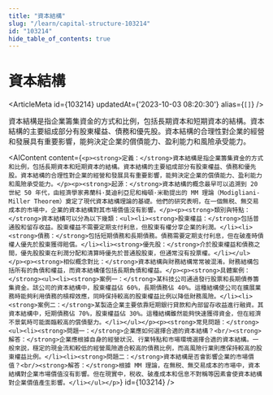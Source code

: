 ```yaml
---
title: "資本結構"
slug: "/learn/capital-structure-103214"
id: "103214"
hide_table_of_contents: true
---
```



# 資本結構

<ArticleMeta id={103214} updatedAt={'2023-10-03 08:20:30'} alias={`[]`} />
<div className='border-solid border-b border-t-0 my-4 border-[var(--ifm-color-gray-300)]' />

資本結構是指企業籌集資金的方式和比例，包括長期資本和短期資本的結構。資本結構的主要組成部分有股東權益、債務和優先股。資本結構的合理性對企業的經營和發展具有重要影響，能夠決定企業的償債能力、盈利能力和風險承受能力。

<AIContent content={`<p><strong>定義：</strong>資本結構是指企業籌集資金的方式和比例，包括長期資本和短期資本的結構。資本結構的主要組成部分有股東權益、債務和優先股。資本結構的合理性對企業的經營和發展具有重要影響，能夠決定企業的償債能力、盈利能力和風險承受能力。</p><p><strong>起源：</strong>資本結構的概念最早可以追溯到 20 世紀 50 年代，由經濟學家弗蘭科·莫迪利亞尼和梅頓·米勒提出的 MM 理論（Modigliani-Miller Theorem）奠定了現代資本結構理論的基礎。他們的研究表明，在一個無税、無交易成本的市場中，企業的資本結構對其市場價值沒有影響。</p><p><strong>類別與特點：</strong>資本結構可以分為以下幾類：<ul><li><strong>股東權益：</strong>包括普通股和留存收益。股東權益不需要定期支付利息，但股東有權分享企業的利潤。</li><li><strong>債務：</strong>包括短期債務和長期債務。債務需要定期支付利息，但在破產時債權人優先於股東獲得賠償。</li><li><strong>優先股：</strong>介於股東權益和債務之間，優先股股東在利潤分配和清算時優先於普通股股東，但通常沒有投票權。</li></ul></p><p><strong>相似概念對比：</strong>資本結構與財務結構常常被混淆。財務結構包括所有的負債和權益，而資本結構僅包括長期負債和權益。</p><p><strong>具體案例：</strong><ul><li><strong>案例一：</strong>某科技公司通過發行股票和長期債券籌集資金。該公司的資本結構中，股東權益佔 60%，長期債務佔 40%。這種結構使公司在擴展業務時能夠利用債務的槓桿效應，同時保持較高的股東權益比例以降低財務風險。</li><li><strong>案例二：</strong>某製造企業主要依靠短期銀行貸款和內部留存收益進行融資。其資本結構中，短期債務佔 70%，股東權益佔 30%。這種結構雖然能夠快速獲得資金，但在經濟不景氣時可能面臨較高的償債壓力。</li></ul></p><p><strong>常見問題：</strong><ul><li><strong>問題一：</strong>企業應如何選擇合適的資本結構？<br/><strong>解答：</strong>企業應根據自身的經營狀況、行業特點和市場環境選擇合適的資本結構。一般來説，穩定的現金流和較低的經營風險適合較高的債務比例，而高風險行業則應保持較高的股東權益比例。</li><li><strong>問題二：</strong>資本結構是否會影響企業的市場價值？<br/><strong>解答：</strong>根據 MM 理論，在無税、無交易成本的市場中，資本結構對企業市場價值沒有影響。但在現實中，税收、破產成本和信息不對稱等因素會使資本結構對企業價值產生影響。</li></ul></p>`} id={103214} />
